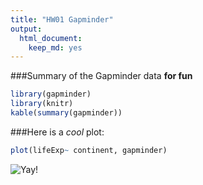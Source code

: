 ```yaml
---
title: "HW01 Gapminder"
output: 
  html_document: 
    keep_md: yes
---
```



###Summary of the Gapminder data **for fun**

```r
library(gapminder)
library(knitr)
kable(summary(gapminder))


```


###Here is a *cool* plot:


```r
plot(lifeExp~ continent, gapminder)

```

![](http://csharpcorner.mindcrackerinc.netdna-cdn.com/UploadFile/rkartikcsharp/definition-of-done-in-agile/Images/Done%20in%20Agile.jpg "Yay!")